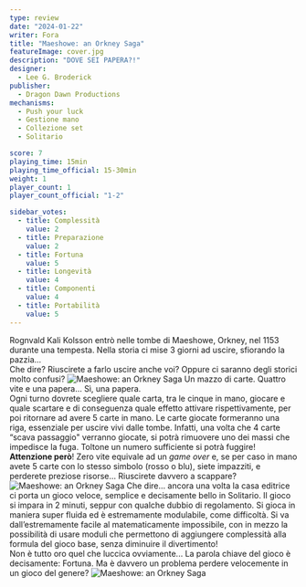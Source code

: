 ```yaml
---
type: review
date: "2024-01-22"
writer: Fora
title: "Maeshowe: an Orkney Saga"
featureImage: cover.jpg
description: "DOVE SEI PAPERA?!"
designer:
  - Lee G. Broderick
publisher:
  - Dragon Dawn Productions
mechanisms:
  - Push your luck
  - Gestione mano
  - Collezione set
  - Solitario

score: 7
playing_time: 15min
playing_time_official: 15-30min
weight: 1
player_count: 1
player_count_official: "1-2"

sidebar_votes:
  - title: Complessità
    value: 2
  - title: Preparazione
    value: 2
  - title: Fortuna
    value: 5
  - title: Longevità
    value: 4
  - title: Componenti
    value: 4
  - title: Portabilità
    value: 5
---
```


<Setting>
  Rognvald Kali Kolsson entrò nelle tombe di Maeshowe, Orkney, nel 1153 durante una tempesta. Nella storia ci mise 3
  giorni ad uscire, sfiorando la pazzia… <br />
  Che dire? Riuscirete a farlo uscire anche voi? Oppure ci saranno degli storici molto confusi?
</Setting>

<img src="./game1.jpg" alt="Maeshowe: an Orkney Saga" />

<Rules>
  Un mazzo di carte. Quattro vite e una papera… Sì, una papera. <br />
  Ogni turno dovrete scegliere quale carta, tra le cinque in mano, giocare e quale scartare e di conseguenza quale effetto
  attivare rispettivamente, per poi ritornare ad avere 5 carte in mano. Le carte giocate formeranno una riga, essenziale
  per uscire vivi dalle tombe. Infatti, una volta che 4 carte “scava passaggio" verranno giocate, si potrà rimuovere uno
  dei massi che impedisce la fuga. Toltone un numero sufficiente si potrà fuggire! <strong>Attenzione però</strong>! Zero
  vite equivale ad un <em>game over</em> e, se per caso in mano avete 5 carte con lo stesso simbolo (rosso o blu), siete
  impazziti, e perderete preziose risorse… Riuscirete davvero a scappare?
</Rules>

<img src="./game2.jpg" alt="Maeshowe: an Orkney Saga" />

<Feedback>
  Che dire… ancora una volta la <Link to="/publishers/dragon-dawn-productions/">casa editrice</Link> ci porta un gioco
  veloce, semplice e decisamente bello in <Link to="/mechanisms/solitario">Solitario</Link>. Il gioco si impara in 2
  minuti, seppur con qualche dubbio di regolamento. Si gioca in maniera super fluida ed è estremamente modulabile, come
  difficoltà. Si va dall’estremamente facile al matematicamente impossibile, con in mezzo la possibilità di usare moduli
  che permettono di aggiungere complessità alla formula del gioco base, senza diminuire il divertimento! <br />
  Non è tutto oro quel che luccica ovviamente... La parola chiave del gioco è decisamente: Fortuna. Ma è davvero un problema
  perdere velocemente in un gioco del genere?
</Feedback>

<img src="./game3.jpg" alt="Maeshowe: an Orkney Saga" />
